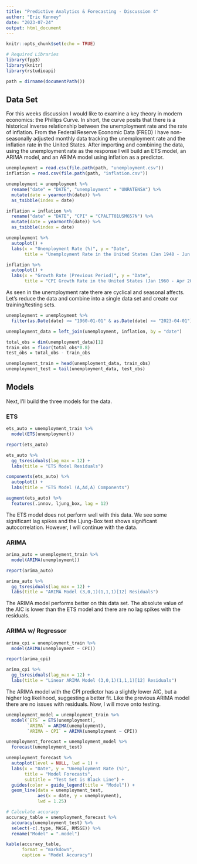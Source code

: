 ```yaml
---
title: "Predictive Analytics & Forecasting - Discussion 4"
author: "Eric Kenney"
date: "2023-07-24"
output: html_document
---
```


```r
knitr::opts_chunk$set(echo = TRUE)
```

```r
# Required Libraries
library(fpp3)
library(knitr)
library(rstudioapi)

path = dirname(documentPath())
```

## Data Set

For this weeks discussion I would like to examine a key theory in modern economics: the Phillips Curve. In short, the curve posits that there is a historical inverse relationship between the unemployment rate and the rate of inflation. From the Federal Reserve Economic Data (FRED) I have non-seasonally adjusted monthly data tracking the unemployment rate and the inflation rate in the United States. After importing and combining the data, using the unemployment rate as the response I will build an ETS model, an ARIMA model, and an ARIMA model using inflation as a predictor.

```r
unemployment = read.csv(file.path(path, "unemployment.csv"))
inflation = read.csv(file.path(path, "inflation.csv"))

unemployment = unemployment %>% 
  rename("date" = "DATE", "unemployment" = "UNRATENSA") %>% 
  mutate(date = yearmonth(date)) %>% 
  as_tsibble(index = date)

inflation = inflation %>% 
  rename("date" = "DATE", "CPI" = "CPALTT01USM657N") %>% 
  mutate(date = yearmonth(date)) %>% 
  as_tsibble(index = date)

unemployment %>% 
  autoplot() +
  labs(x = "Unemployment Rate (%)", y = "Date",
       title = "Unemployment Rate in the United States (Jan 1948 - Jun 2023)")

inflation %>% 
  autoplot() +
  labs(x = "Growth Rate (Previous Period)", y = "Date", 
       title = "CPI Growth Rate in the United States (Jan 1960 - Apr 2023)")
```

As seen in the unemployment rate there are cyclical and seasonal affects. Let's reduce the data and combine into a single data set and create our training/testing sets.

```r
unemployment = unemployment %>% 
  filter(as.Date(date) >= "1960-01-01" & as.Date(date) <= "2023-04-01")

unemployment_data = left_join(unemployment, inflation, by = "date")

total_obs = dim(unemployment_data)[1]
train_obs = floor(total_obs*0.8)
test_obs = total_obs - train_obs

unemployment_train = head(unemployment_data, train_obs)
unemployment_test = tail(unemployment_data, test_obs)
```

## Models

Next, I'll build the three models for the data.

### ETS

```r
ets_auto = unemployment_train %>% 
  model(ETS(unemployment))

report(ets_auto)

ets_auto %>% 
  gg_tsresiduals(lag_max = 12) +
  labs(title = "ETS Model Residuals")

components(ets_auto) %>% 
  autoplot() +
  labs(title = "ETS Model (A,Ad,A) Components")

augment(ets_auto) %>% 
  features(.innov, ljung_box, lag = 12)
```

The ETS model does not perform well with this data. We see some significant lag spikes and the Ljung-Box test shows significant autocorrelation. However, I will continue with the data.

### ARIMA

```r
arima_auto = unemployment_train %>% 
  model(ARIMA(unemployment))

report(arima_auto)

arima_auto %>% 
  gg_tsresiduals(lag_max = 12) +
  labs(title = "ARIMA Model (3,0,1)(1,1,1)[12] Residuals")
```

The ARIMA model performs better on this data set. The absolute value of the AIC is lower than the ETS model and there are no lag spikes with the residuals.

### ARIMA w/ Regressor

```r
arima_cpi = unemployment_train %>% 
  model(ARIMA(unemployment ~ CPI))

report(arima_cpi)

arima_cpi %>% 
  gg_tsresiduals(lag_max = 12) +
  labs(title = "Linear ARIMA Model (3,0,1)(1,1,1)[12] Residuals")
```

The ARIMA model with the CPI predictor has a slightly lower AIC, but a higher log likelihood, suggesting a better fit. Like the previous ARIMA model there are no issues with residuals. Now, I will move onto testing.

```r
unemployment_model = unemployment_train %>% 
  model(`ETS` = ETS(unemployment),
        `ARIMA` = ARIMA(unemployment),
        `ARIMA ~ CPI` = ARIMA(unemployment ~ CPI))

unemployment_forecast = unemployment_model %>% 
  forecast(unemployment_test)

unemployment_forecast %>% 
  autoplot(level = NULL, lwd = 1) +
  labs(x = "Date", y = "Unemployment Rate (%)",
       title = "Model Forecasts",
       subtitle = "Test Set is Black Line") + 
  guides(color = guide_legend(title = "Model")) + 
  geom_line(data = unemployment_test, 
            aes(x = date, y = unemployment), 
            lwd = 1.25)

# Calculate accuracy
accuracy_table = unemployment_forecast %>% 
  accuracy(unemployment_test) %>% 
  select(-c(.type, MASE, RMSSE)) %>% 
  rename("Model" = ".model")

kable(accuracy_table,
      format = "markdown",
      caption = "Model Accuracy")
```

